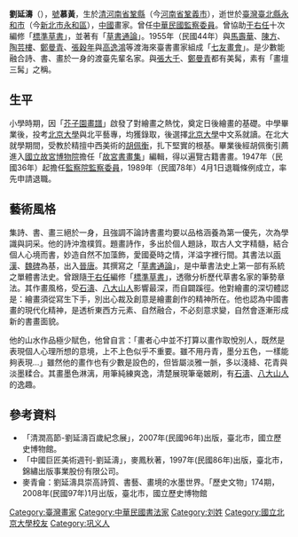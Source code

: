 '''劉延濤'''（{{bd|1908年||1998年||catIdx=L劉}}），[[號|號]]'''慕黃'''，生於[[清|清]][[河南省_(清)|河南省]][[鞏縣|鞏縣]]（今[[河南省|河南省]][[鞏義市|鞏義市]]），逝世於[[臺灣|臺灣]][[臺北縣|臺北縣]][[永和市|永和市]]（今[[新北市|新北市]][[永和區|永和區]]），[[中國|中國]]畫家。曾任[[中華民國|中華民國]][[監察委員|監察委員]]。曾協助[[于右任|于右任]]十次編修「[[標準草書|標準草書]]」，並著有「[[草書通論|草書通論]]」。1955年（民國44年）與[[馬壽華|馬壽華]]、[[陳芷町|陳方]]、[[陶芸樓|陶芸樓]]、[[鄭曼青|鄭曼青]]、[[張穀年|張穀年]]與[[高逸鴻|高逸鴻]]等渡海來臺書畫家組成「[[七友畫會|七友畫會]]」。是少數能融合詩、書、畫於一身的渡臺先輩名家。與[[張大千|張大千]]、[[鄭曼青|鄭曼青]]都有美髯，素有「畫壇三髯」之稱。

== 生平 ==
小學時期，因「[[芥子園畫譜|芥子園畫譜]]」啟發了對繪畫之熱忱，奠定日後繪畫的基礎。中學畢業後，投考[[北京大學|北京大學]]與北平藝專，均獲錄取，後選擇[[北京大學|北京大學]]中文系就讀。在北大就學期間，受教於精擅中西美術的[[胡佩衡|胡佩衡]]，扎下堅實的根基。畢業後經胡佩衡引薦進入[[國立故宮博物院|國立故宮博物院]]擔任「[[故宮書畫集|故宮書畫集]]」編輯，得以遍覽古籍書畫。1947年（民國36年）起擔任[[監察院|監察院]][[監察委員|監察委員]]，1989年（民國78年）4月1日退職條例成立，率先申請退職。

== 藝術風格 ==
集詩、書、畫三絕於一身，且強調不論詩書畫均要以品格涵養為第一優先，次為學識與詞采。他的詩沖澹樸質。題畫詩作，多出於個人題詠，取古人文字精髓，結合個人心境而書，妙造自然不加藻飾，愛國憂時之情，洋溢字裡行間。其書法以[[兩漢|兩漢]]、[[魏碑|魏碑]]為基，出入[[晉|晉]][[唐|唐]]。其撰寫之「[[草書通論|草書通論]]」，是中華書法史上第一部有系統之單體書法史。曾跟隨[[于右任|于右任]]編修「[[標準草書|標準草書]]」，透徹分析歷代草書名家的筆勢章法。其作畫風格，受[[石濤|石濤]]、[[八大山人|八大山人]]影響最深，而自闢蹊徑。他對繪畫的深切體認是：繪畫須從寫生下手，別出心裁及創意是繪畫創作的精神所在。他也認為中國書畫的現代化精神，是透析東西方元素、自然融合，不必刻意求變，自然會逐漸形成新的書畫面貌。

他的山水作品極少賦色，他曾自言：「畫者心中並不打算以畫作取悅別人，既然是表現個人心理所想的意境，上不上色似乎不重要。雖不用丹青，墨分五色，一樣能夠表現…」雖然他的畫作也有少數是設色的，但皆屬淡雅一脈，多以淺絳、花青與淡墨糅合。其畫墨色淋漓，用筆純練爽逸，清楚展現筆毫皴刷，有[[石濤|石濤]]、[[八大山人|八大山人]]的逸趣。
== 參考資料 ==
{{reflist}}
* 「清潤高節-劉延濤百歲紀念展」，2007年(民國96年)出版，臺北市，國立歷史博物館。
* 「中國巨匠美術週刊-劉延濤」，麥鳳秋著，1997年(民國86年)出版，臺北市，錦繡出版事業股份有限公司。
* 麥青龠：劉延濤具崇高詩質、書藝、畫境的水墨世界。「歷史文物」174期，2008年(民國97年)1月出版，臺北市，國立歷史博物館
{{行憲前監察委員}}
{{第一屆監察委員}}
[[Category:臺灣畫家|Category:臺灣畫家]]
[[Category:中華民國書法家|Category:中華民國書法家]]
[[Category:刘姓|Category:刘姓]]
[[Category:國立北京大學校友|Category:國立北京大學校友]]
[[Category:巩义人|Category:巩义人]]